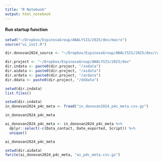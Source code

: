 ```yaml
---
title: "R Notebook"
output: html_notebook
---
```


#### Run startup function
```r
setwd("~/Dropbox/EspinosaGroup/ANALYSIS/2025/dev/macro")
source("ui_init.R")
```

```r
dir.donovan2024_source <- "~/Dropbox/EspinosaGroup/ANALYSIS/2025/dev/rawdata/Donovan2024_syn31481952.5"

dir.project <- "~/Dropbox/EspinosaGroup/ANALYSIS/2025/dev"
dir.indata <- paste0(dir.project, "/indata")
dir.aidata <- paste0(dir.project, "/aidata")
dir.ardata <- paste0(dir.project, "/ardata")
dir.ddata <- paste0(dir.project, "/dddata")
```

```r
setwd(dir.indata)
list.files()
```
```r
setwd(dir.indata)
in_donovan2024_p4c_meta <- fread("in_donovan2024_p4c_meta.csv.gz")

in_donovan2024_p4c_meta
```

```r
ai_donovan2024_p4c_meta <- in_donovan2024_p4c_meta %>%
  dplyr::select(-c(Data_contact, Date_exported, Script)) %>%
  unique()

ai_donovan2024_p4c_meta
```

```r
setwd(dir.aidata)
fwrite(ai_donovan2024_p4c_meta, "ai_p4c_meta.csv.gz")
```

